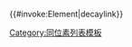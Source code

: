 <noinclude>
{{documentation}}
[[Category:同位素列表模板]]
<!--
分類及跨維基鏈接請放到/doc副頁中
--></noinclude><includeonly>{{#invoke:Element|decaylink}}</includeonly>